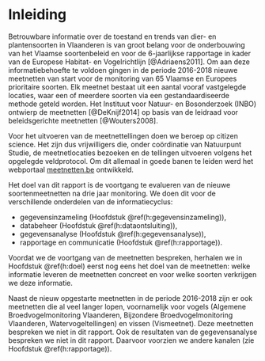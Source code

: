 # Inleiding

Betrouwbare informatie over de toestand en trends van dier- en plantensoorten in Vlaanderen is van
groot belang voor de onderbouwing van het Vlaamse soortenbeleid en voor de 6-jaarlijkse rapportage in kader van de Europese Habitat- en Vogelrichtlijn [@Adriaens2011]. Om aan deze informatiebehoefte te voldoen gingen in de periode 2016-2018 nieuwe meetnetten van start voor de monitoring van 65 Vlaamse en Europees prioritaire soorten. Elk meetnet bestaat uit een aantal vooraf vastgelegde locaties, waar een of meerdere soorten via een gestandaardiseerde methode geteld worden. Het Instituut voor Natuur- en Bosonderzoek (INBO) ontwierp de meetnetten [@DeKnijf2014] op basis van de leidraad voor beleidsgerichte meetnetten [@Wouters2008]. 

Voor het uitvoeren van de meetnettellingen doen we beroep op citizen science. Het zijn dus vrijwilligers die, onder coördinatie van Natuurpunt Studie, de meetnetlocaties bezoeken en de tellingen uitvoeren volgens het opgelegde veldprotocol. Om dit allemaal in goede banen te leiden werd het webportaal [meetnetten.be](https://www.meetnetten.be) ontwikkeld.

Het doel van dit rapport is de voortgang te evalueren van de nieuwe soortenmeetnetten na drie jaar monitoring. We doen dit voor de verschillende onderdelen van de informatiecyclus:

* gegevensinzameling (Hoofdstuk \@ref(h:gegevensinzameling)),
* databeheer (Hoofdstuk \@ref(h:dataontsluiting)),
* gegevensanalyse (Hoofdstuk \@ref(h:gegevensanalyse)),
* rapportage en communicatie (Hoofdstuk \@ref(h:rapportage)).

Voordat we de voortgang van de meetnetten bespreken, herhalen we in Hoofdstuk \@ref(h:doel) eerst nog eens het doel van de meetnetten: welke informatie leveren de meetnetten concreet en voor welke soorten verkrijgen we deze informatie. 

Naast de nieuw opgestarte meetnetten in de periode 2016-2018 zijn er ook meetnetten die al veel langer lopen, voornamelijk voor vogels (Algemene Broedvogelmonitoring Vlaanderen, Bijzondere Broedvogelmonitoring Vlaanderen, Watervogeltellingen) en vissen (Vismeetnet). Deze meetnetten bespreken we niet in dit rapport. Ook de resultaten van de gegevensanalyse bespreken we niet in dit rapport. Daarvoor voorzien we andere kanalen (zie Hoofdstuk \@ref(h:rapportage)).

